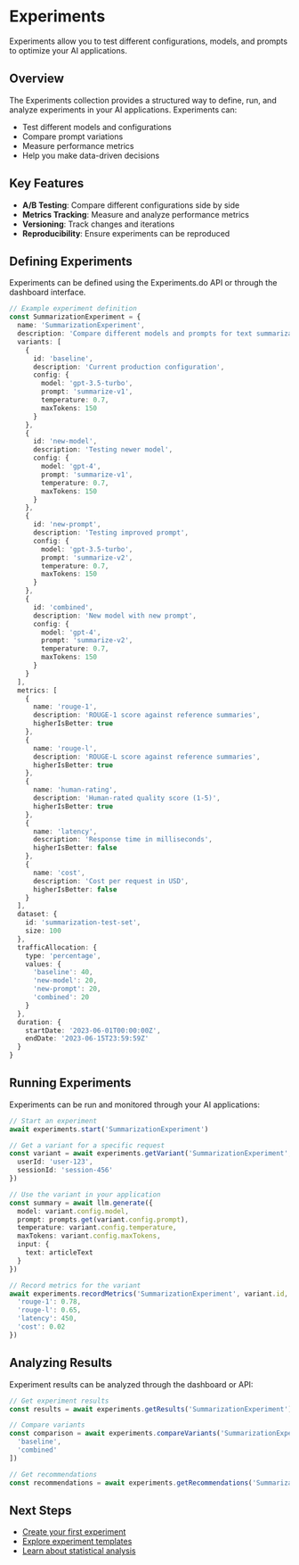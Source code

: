 # Experiments

Experiments allow you to test different configurations, models, and prompts to optimize your AI applications.

## Overview

The Experiments collection provides a structured way to define, run, and analyze experiments in your AI applications. Experiments can:

- Test different models and configurations
- Compare prompt variations
- Measure performance metrics
- Help you make data-driven decisions

## Key Features

- **A/B Testing**: Compare different configurations side by side
- **Metrics Tracking**: Measure and analyze performance metrics
- **Versioning**: Track changes and iterations
- **Reproducibility**: Ensure experiments can be reproduced

## Defining Experiments

Experiments can be defined using the Experiments.do API or through the dashboard interface.

```typescript
// Example experiment definition
const SummarizationExperiment = {
  name: 'SummarizationExperiment',
  description: 'Compare different models and prompts for text summarization',
  variants: [
    {
      id: 'baseline',
      description: 'Current production configuration',
      config: {
        model: 'gpt-3.5-turbo',
        prompt: 'summarize-v1',
        temperature: 0.7,
        maxTokens: 150
      }
    },
    {
      id: 'new-model',
      description: 'Testing newer model',
      config: {
        model: 'gpt-4',
        prompt: 'summarize-v1',
        temperature: 0.7,
        maxTokens: 150
      }
    },
    {
      id: 'new-prompt',
      description: 'Testing improved prompt',
      config: {
        model: 'gpt-3.5-turbo',
        prompt: 'summarize-v2',
        temperature: 0.7,
        maxTokens: 150
      }
    },
    {
      id: 'combined',
      description: 'New model with new prompt',
      config: {
        model: 'gpt-4',
        prompt: 'summarize-v2',
        temperature: 0.7,
        maxTokens: 150
      }
    }
  ],
  metrics: [
    {
      name: 'rouge-1',
      description: 'ROUGE-1 score against reference summaries',
      higherIsBetter: true
    },
    {
      name: 'rouge-l',
      description: 'ROUGE-L score against reference summaries',
      higherIsBetter: true
    },
    {
      name: 'human-rating',
      description: 'Human-rated quality score (1-5)',
      higherIsBetter: true
    },
    {
      name: 'latency',
      description: 'Response time in milliseconds',
      higherIsBetter: false
    },
    {
      name: 'cost',
      description: 'Cost per request in USD',
      higherIsBetter: false
    }
  ],
  dataset: {
    id: 'summarization-test-set',
    size: 100
  },
  trafficAllocation: {
    type: 'percentage',
    values: {
      'baseline': 40,
      'new-model': 20,
      'new-prompt': 20,
      'combined': 20
    }
  },
  duration: {
    startDate: '2023-06-01T00:00:00Z',
    endDate: '2023-06-15T23:59:59Z'
  }
}
```

## Running Experiments

Experiments can be run and monitored through your AI applications:

```typescript
// Start an experiment
await experiments.start('SummarizationExperiment')

// Get a variant for a specific request
const variant = await experiments.getVariant('SummarizationExperiment', {
  userId: 'user-123',
  sessionId: 'session-456'
})

// Use the variant in your application
const summary = await llm.generate({
  model: variant.config.model,
  prompt: prompts.get(variant.config.prompt),
  temperature: variant.config.temperature,
  maxTokens: variant.config.maxTokens,
  input: {
    text: articleText
  }
})

// Record metrics for the variant
await experiments.recordMetrics('SummarizationExperiment', variant.id, {
  'rouge-1': 0.78,
  'rouge-l': 0.65,
  'latency': 450,
  'cost': 0.02
})
```

## Analyzing Results

Experiment results can be analyzed through the dashboard or API:

```typescript
// Get experiment results
const results = await experiments.getResults('SummarizationExperiment')

// Compare variants
const comparison = await experiments.compareVariants('SummarizationExperiment', [
  'baseline',
  'combined'
])

// Get recommendations
const recommendations = await experiments.getRecommendations('SummarizationExperiment')
```

## Next Steps

- [Create your first experiment](/experiments/experiments/create)
- [Explore experiment templates](/experiments/experiments/templates)
- [Learn about statistical analysis](/experiments/experiments/analysis)